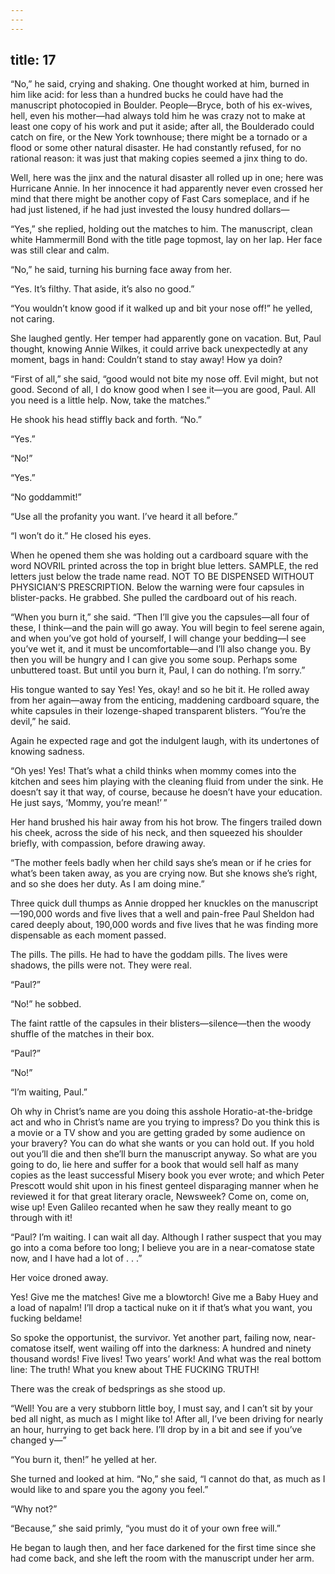 ```yaml
---
---
---
```

title: 17
---




“No,” he said, crying and shaking. One thought worked at him, burned in him like acid: for less than a hundred bucks he could have had the manuscript photocopied in Boulder. People—Bryce, both of his ex-wives, hell, even his mother—had always told him he was crazy not to make at least one copy of his work and put it aside; after all, the Boulderado could catch on fire, or the New York townhouse; there might be a tornado or a flood or some other natural disaster. He had constantly refused, for no rational reason: it was just that making copies seemed a jinx thing to do.

Well, here was the jinx and the natural disaster all rolled up in one; here was Hurricane Annie. In her innocence it had apparently never even crossed her mind that there might be another copy of Fast Cars someplace, and if he had just listened, if he had just invested the lousy hundred dollars—

“Yes,” she replied, holding out the matches to him. The manuscript, clean white Hammermill Bond with the title page topmost, lay on her lap. Her face was still clear and calm.

“No,” he said, turning his burning face away from her.

“Yes. It’s filthy. That aside, it’s also no good.”

“You wouldn’t know good if it walked up and bit your nose off!” he yelled, not caring.

She laughed gently. Her temper had apparently gone on vacation. But, Paul thought, knowing Annie Wilkes, it could arrive back unexpectedly at any moment, bags in hand: Couldn’t stand to stay away! How ya doin?

“First of all,” she said, “good would not bite my nose off. Evil might, but not good. Second of all, I do know good when I see it—you are good, Paul. All you need is a little help. Now, take the matches.”

He shook his head stiffly back and forth. “No.”

“Yes.”

“No!”

“Yes.”

“No goddammit!”

“Use all the profanity you want. I’ve heard it all before.”

“I won’t do it.” He closed his eyes.

When he opened them she was holding out a cardboard square with the word NOVRIL printed across the top in bright blue letters. SAMPLE, the red letters just below the trade name read. NOT TO BE DISPENSED WITHOUT PHYSICIAN’S PRESCRIPTION. Below the warning were four capsules in blister-packs. He grabbed. She pulled the cardboard out of his reach.

“When you burn it,” she said. “Then I’ll give you the capsules—all four of these, I think—and the pain will go away. You will begin to feel serene again, and when you’ve got hold of yourself, I will change your bedding—I see you’ve wet it, and it must be uncomfortable—and I’ll also change you. By then you will be hungry and I can give you some soup. Perhaps some unbuttered toast. But until you burn it, Paul, I can do nothing. I’m sorry.”

His tongue wanted to say Yes! Yes, okay! and so he bit it. He rolled away from her again—away from the enticing, maddening cardboard square, the white capsules in their lozenge-shaped transparent blisters. “You’re the devil,” he said.

Again he expected rage and got the indulgent laugh, with its undertones of knowing sadness.

“Oh yes! Yes! That’s what a child thinks when mommy comes into the kitchen and sees him playing with the cleaning fluid from under the sink. He doesn’t say it that way, of course, because he doesn’t have your education. He just says, ‘Mommy, you’re mean!’ ”

Her hand brushed his hair away from his hot brow. The fingers trailed down his cheek, across the side of his neck, and then squeezed his shoulder briefly, with compassion, before drawing away.

“The mother feels badly when her child says she’s mean or if he cries for what’s been taken away, as you are crying now. But she knows she’s right, and so she does her duty. As I am doing mine.”

Three quick dull thumps as Annie dropped her knuckles on the manuscript—190,000 words and five lives that a well and pain-free Paul Sheldon had cared deeply about, 190,000 words and five lives that he was finding more dispensable as each moment passed.

The pills. The pills. He had to have the goddam pills. The lives were shadows, the pills were not. They were real.

“Paul?”

“No!” he sobbed.

The faint rattle of the capsules in their blisters—silence—then the woody shuffle of the matches in their box.

“Paul?”

“No!”

“I’m waiting, Paul.”

Oh why in Christ’s name are you doing this asshole Horatio-at-the-bridge act and who in Christ’s name are you trying to impress? Do you think this is a movie or a TV show and you are getting graded by some audience on your bravery? You can do what she wants or you can hold out. If you hold out you’ll die and then she’ll burn the manuscript anyway. So what are you going to do, lie here and suffer for a book that would sell half as many copies as the least successful Misery book you ever wrote; and which Peter Prescott would shit upon in his finest genteel disparaging manner when he reviewed it for that great literary oracle, Newsweek? Come on, come on, wise up! Even Galileo recanted when he saw they really meant to go through with it!

“Paul? I’m waiting. I can wait all day. Although I rather suspect that you may go into a coma before too long; I believe you are in a near-comatose state now, and I have had a lot of . . .”

Her voice droned away.

Yes! Give me the matches! Give me a blowtorch! Give me a Baby Huey and a load of napalm! I’ll drop a tactical nuke on it if that’s what you want, you fucking beldame!

So spoke the opportunist, the survivor. Yet another part, failing now, near-comatose itself, went wailing off into the darkness: A hundred and ninety thousand words! Five lives! Two years’ work! And what was the real bottom line: The truth! What you knew about THE FUCKING TRUTH!

There was the creak of bedsprings as she stood up.

“Well! You are a very stubborn little boy, I must say, and I can’t sit by your bed all night, as much as I might like to! After all, I’ve been driving for nearly an hour, hurrying to get back here. I’ll drop by in a bit and see if you’ve changed y—”

“You burn it, then!” he yelled at her.

She turned and looked at him. “No,” she said, “I cannot do that, as much as I would like to and spare you the agony you feel.”

“Why not?”

“Because,” she said primly, “you must do it of your own free will.”

He began to laugh then, and her face darkened for the first time since she had come back, and she left the room with the manuscript under her arm.